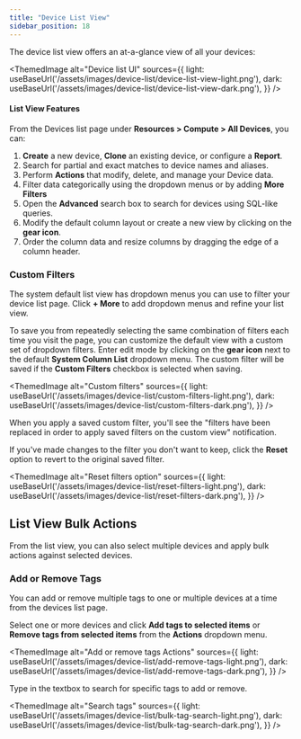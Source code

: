 ```yaml
---
title: "Device List View"
sidebar_position: 18
---
```



The device list view offers an at-a-glance view of all your devices:

<ThemedImage
  alt="Device list UI"
  sources={{
    light: useBaseUrl('/assets/images/device-list/device-list-view-light.png'),
    dark: useBaseUrl('/assets/images/device-list/device-list-view-dark.png'),
  }}
/>

#### List View Features

From the Devices list page under **Resources > Compute > All Devices**, you can:

1. **Create** a new device, **Clone** an existing device, or configure a **Report**.
2. Search for partial and exact matches to device names and aliases.
3. Perform **Actions** that modify, delete, and manage your Device data.
4. Filter data categorically using the dropdown menus or by adding **More Filters**
5. Open the **Advanced** search box to search for devices using SQL-like queries.
6. Modify the default column layout or create a new view by clicking on the **gear icon**.
7. Order the column data and resize columns by dragging the edge of a column header.

### Custom Filters

The system default list view has dropdown menus you can use to filter your device list page. Click **+ More** to add dropdown menus and refine your list view. 

To save you from repeatedly selecting the same combination of filters each time you visit the page, you can customize the default view with a custom set of dropdown filters. Enter edit mode by clicking on the **gear icon** next to the default **System Column List** dropdown menu. The custom filter will be saved if the **Custom Filters** checkbox is selected when saving.

<ThemedImage
  alt="Custom filters"
  sources={{
    light: useBaseUrl('/assets/images/device-list/custom-filters-light.png'),
    dark: useBaseUrl('/assets/images/device-list/custom-filters-dark.png'),
  }}
/>

When you apply a saved custom filter, you'll see the "filters have been replaced in order to apply saved filters on the custom view" notification.

If you've made changes to the filter you don't want to keep, click the **Reset** option to revert to the original saved filter.

<ThemedImage
  alt="Reset filters option"
  sources={{
    light: useBaseUrl('/assets/images/device-list/reset-filters-light.png'),
    dark: useBaseUrl('/assets/images/device-list/reset-filters-dark.png'),
  }}
/>

## List View Bulk Actions

From the list view, you can also select multiple devices and apply bulk actions against selected devices. 

### Add or Remove Tags

You can add or remove multiple tags to one or multiple devices at a time from the devices list page.

Select one or more devices and click **Add tags to selected items** or **Remove tags from selected items** from the **Actions** dropdown menu. 

<ThemedImage
  alt="Add or remove tags Actions"
  sources={{
    light: useBaseUrl('/assets/images/device-list/add-remove-tags-light.png'),
    dark: useBaseUrl('/assets/images/device-list/add-remove-tags-dark.png'),
  }}
/>

Type in the textbox to search for specific tags to add or remove.

<ThemedImage
  alt="Search tags"
  sources={{
    light: useBaseUrl('/assets/images/device-list/bulk-tag-search-light.png'),
    dark: useBaseUrl('/assets/images/device-list/bulk-tag-search-dark.png'),
  }}
/>
